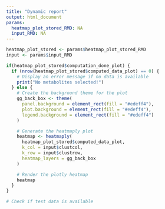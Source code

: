 ```yaml
---
title: "Dynamic report"
output: html_document
params:
  heatmap_plot_stored_RMD: NA
  input_RMD: NA
---
```


```r
heatmap_plot_stored <- params$heatmap_plot_stored_RMD
input <- params$input_RMD
```

```r
if(heatmap_plot_stored$computation_done_plot) {
  if (nrow(heatmap_plot_stored$computed_data_plot) == 0) {
    # Display an error message if no data is available
    print("No metabolites selected!")
  } else {
    # Create the background theme for the plot
    gg_back_box <- theme(
      panel.background = element_rect(fill = "#edeff4"),
      plot.background = element_rect(fill = "#edeff4"),
      legend.background = element_rect(fill = "#edeff4")
    )

    # Generate the heatmaply plot
    heatmap <- heatmaply(
      heatmap_plot_stored$computed_data_plot,
      k_col = input$clustcol,
      k_row = input$clustrow,
      heatmap_layers = gg_back_box
    )

    # Render the plotly heatmap
    heatmap
  }
}
```


```r
# Check if test data is available

```

```r


```


```r

```


